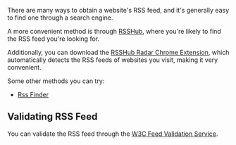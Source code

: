 There are many ways to obtain a website's RSS feed, and it's generally easy to find one through a search engine.

A more convenient method is through [RSSHub](https://docs.rsshub.app/routes), where you're likely to find the RSS feed you're looking for.

Additionally, you can download the [RSSHub Radar Chrome Extension](https://docs.rsshub.app/routes), which automatically detects the RSS feeds of websites you visit, making it very convenient.

Some other methods you can try:

-   [Rss Finder](https://rssfinder.app/)

## Validating RSS Feed

You can validate the RSS feed through the [W3C Feed Validation Service](https://validator.w3.org/feed/).
